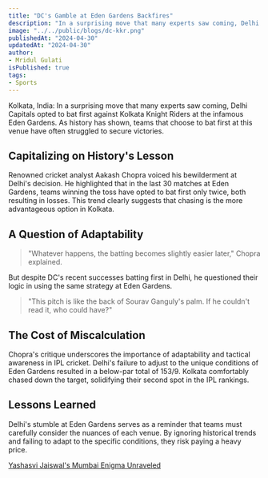 ```yaml
---
title: "DC's Gamble at Eden Gardens Backfires"
description: "In a surprising move that many experts saw coming, Delhi Capitals opted to bat first against Kolkata Knight Riders at the infamous Eden Gardens. As history has shown, teams that choose to bat first at this venue have often struggled to secure victories."
image: "../../public/blogs/dc-kkr.png"
publishedAt: "2024-04-30"
updatedAt: "2024-04-30"
author: 
- Mridul Gulati
isPublished: true
tags: 
- Sports
---
```


Kolkata, India: In a surprising move that many experts saw coming, Delhi Capitals opted to bat first against Kolkata Knight Riders at the infamous Eden Gardens. As history has shown, teams that choose to bat first at this venue have often struggled to secure victories.

## Capitalizing on History's Lesson

Renowned cricket analyst Aakash Chopra voiced his bewilderment at Delhi's decision. He highlighted that in the last 30 matches at Eden Gardens, teams winning the toss have opted to bat first only twice, both resulting in losses. This trend clearly suggests that chasing is the more advantageous option in Kolkata.

## A Question of Adaptability

> "Whatever happens, the batting becomes slightly easier later," Chopra explained. 

But despite DC's recent successes batting first in Delhi, he questioned their logic in using the same strategy at Eden Gardens. 

> "This pitch is like the back of Sourav Ganguly's palm. If he couldn't read it, who could have?"

## The Cost of Miscalculation

Chopra's critique underscores the importance of adaptability and tactical awareness in IPL cricket. Delhi's failure to adjust to the unique conditions of Eden Gardens resulted in a below-par total of 153/9. Kolkata comfortably chased down the target, solidifying their second spot in the IPL rankings.

## Lessons Learned

Delhi's stumble at Eden Gardens serves as a reminder that teams must carefully consider the nuances of each venue. By ignoring historical trends and failing to adapt to the specific conditions, they risk paying a heavy price.

[Yashasvi Jaiswal's Mumbai Enigma Unraveled](https://onlinekhabri.com/blog/content/yashasvi-jaiswal-mumbai-enigma)